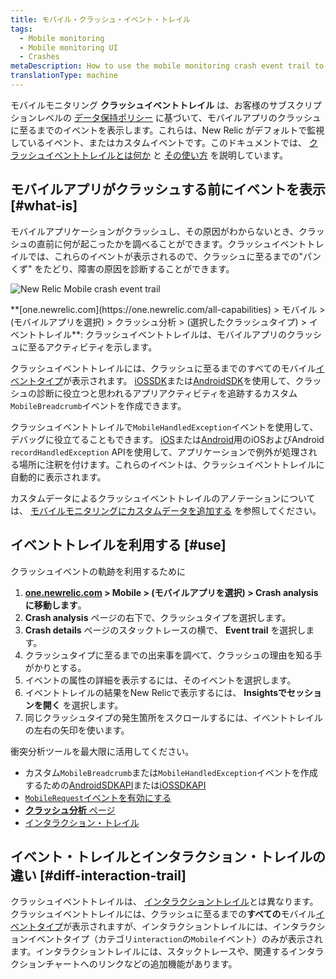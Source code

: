 ```yaml
---
title: モバイル・クラッシュ・イベント・トレイル
tags:
  - Mobile monitoring
  - Mobile monitoring UI
  - Crashes
metaDescription: How to use the mobile monitoring crash event trail to find the reasons for a mobile app crash.
translationType: machine
---
```



モバイルモニタリング **クラッシュイベントトレイル** は、お客様のサブスクリプションレベルの [データ保持ポリシー](/docs/accounts-partnerships/accounts/account-billing-usage/data-retention) に基づいて、モバイルアプリのクラッシュに至るまでのイベントを表示します。これらは、New Relic がデフォルトで監視しているイベント、またはカスタムイベントです。このドキュメントでは、 [クラッシュイベントトレイルとは何か](#what-is) と [その使い方](#use) を説明しています。

## モバイルアプリがクラッシュする前にイベントを表示 [#what-is]

モバイルアプリケーションがクラッシュし、その原因がわからないとき、クラッシュの直前に何が起こったかを調べることができます。クラッシュイベントトレイルでは、これらのイベントが表示されるので、クラッシュに至るまでの"パンくず" をたどり、障害の原因を診断することができます。

<img
  title="Android-Insights-event-trail.jpg"
  alt="New Relic Mobile crash event trail "
  src={mobileCrashEventTrail}
/>

<figcaption>
  **[one.newrelic.com](https://one.newrelic.com/all-capabilities) > モバイル > (モバイルアプリを選択) > クラッシュ分析 > (選択したクラッシュタイプ) > イベントトレイル**: クラッシュイベントトレイルは、モバイルアプリのクラッシュに至るアクティビティを示します。
</figcaption>

クラッシュイベントトレイルには、クラッシュに至るまでのすべてのモバイル[イベントタイプ](/docs/insights/explore-add-data/custom-events/insert-query-custom-mobile-app-events-attributes#event-definition)が表示されます。 [iOSSDK](/docs/mobile-monitoring/new-relic-mobile-ios/install-configure/work-ios-sdk-api)または[AndroidSDK](/docs/mobile-monitoring/new-relic-mobile-android/android-sdk-api/recordbreadcrumb)を使用して、クラッシュの診断に役立つと思われるアプリアクティビティを追跡するカスタム`MobileBreadcrumb`イベントを作成できます。

クラッシュイベントトレイルで`MobileHandledException`イベントを使用して、デバッグに役立てることもできます。 [iOS](/docs/mobile-monitoring/new-relic-mobile-ios/ios-sdk-api/recordhandledexception-ios-sdk-api)または[Android](/docs/mobile-monitoring/new-relic-mobile-android/android-sdk-api/recordhandledexception)用のiOSおよびAndroid `recordHandledException` APIを使用して、アプリケーションで例外が処理される場所に注釈を付けます。これらのイベントは、クラッシュイベントトレイルに自動的に表示されます。

カスタムデータによるクラッシュイベントトレイルのアノテーションについては、 [モバイルモニタリングにカスタムデータを追加する](/docs/mobile-monitoring/new-relic-mobile/maintenance/add-custom-data-new-relic-mobile) を参照してください。

## イベントトレイルを利用する [#use]

クラッシュイベントの軌跡を利用するために

1. **[one.newrelic.com](https://one.newrelic.com/all-capabilities) > Mobile > (モバイルアプリを選択) > Crash analysis に移動します**。
2. **Crash analysis** ページの右下で、クラッシュタイプを選択します。
3. **Crash details** ページのスタックトレースの横で、 **Event trail** を選択します。
4. クラッシュタイプに至るまでの出来事を調べて、クラッシュの理由を知る手がかりとする。
5. イベントの属性の詳細を表示するには、そのイベントを選択します。
6. イベントトレイルの結果をNew Relicで表示するには、 **Insightsでセッションを開く** を選択します。
7. 同じクラッシュタイプの発生箇所をスクロールするには、イベントトレイルの左右の矢印を使います。

衝突分析ツールを最大限に活用してください。

* カスタム`MobileBreadcrumb`または`MobileHandledException`イベントを作成するための[AndroidSDKAPI](/docs/mobile-monitoring/new-relic-mobile-ios/ios-sdk-api/record-breadcrumb)または[iOSSDKAPI](/docs/mobile-monitoring/new-relic-mobile-android/android-sdk-api/recordbreadcrumb)
* [`MobileRequest`イベントを有効にする](/docs/mobile-monitoring/mobile-monitoring-ui/network-pages/analyze-network-requests-using-mobilerequest-event-data)
* [**クラッシュ分析** ページ](/docs/mobile-monitoring/mobile-monitoring-ui/crashes/crash-analysis-group-filter-your-crashes)
* [インタラクション・トレイル](/docs/mobile-monitoring/mobile-monitoring-ui/crashes/investigate-mobile-app-crash-report#interaction-trail)

## イベント・トレイルとインタラクション・トレイルの違い [#diff-interaction-trail]

クラッシュイベントトレイルは、 [インタラクショントレイル](/docs/mobile-monitoring/mobile-monitoring-ui/crashes/investigate-mobile-app-crash-report#interaction-trail)とは異なります。クラッシュイベントトレイルには、クラッシュに至るまでの**すべての**モバイル[イベントタイプ](/docs/insights/explore-add-data/custom-events/insert-query-custom-mobile-app-events-attributes#event-definition)が表示されますが、インタラクショントレイルには、インタラクションイベントタイプ（カテゴリ`interaction`の`Mobile`イベント）のみが表示されます。インタラクショントレイルには、スタックトレースや、関連するインタラクションチャートへのリンクなどの追加機能があります。